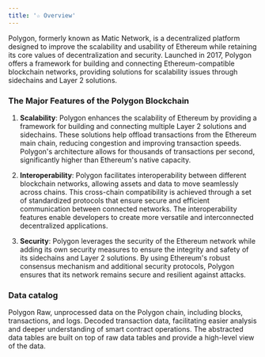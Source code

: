 ```yaml
---
title: '☆ Overview'
---
```


Polygon, formerly known as Matic Network, is a decentralized platform designed to improve the scalability and usability of Ethereum while retaining its core values of decentralization and security. Launched in 2017, Polygon offers a framework for building and connecting Ethereum-compatible blockchain networks, providing solutions for scalability issues through sidechains and Layer 2 solutions.
### The Major Features of the Polygon Blockchain

1. **Scalability**: Polygon enhances the scalability of Ethereum by providing a framework for building and connecting multiple Layer 2 solutions and sidechains. These solutions help offload transactions from the Ethereum main chain, reducing congestion and improving transaction speeds. Polygon's architecture allows for thousands of transactions per second, significantly higher than Ethereum's native capacity.

2. **Interoperability**: Polygon facilitates interoperability between different blockchain networks, allowing assets and data to move seamlessly across chains. This cross-chain compatibility is achieved through a set of standardized protocols that ensure secure and efficient communication between connected networks. The interoperability features enable developers to create more versatile and interconnected decentralized applications.

3. **Security**: Polygon leverages the security of the Ethereum network while adding its own security measures to ensure the integrity and safety of its sidechains and Layer 2 solutions. By using Ethereum's robust consensus mechanism and additional security protocols, Polygon ensures that its network remains secure and resilient against attacks.
### Data catalog

<CardGroup cols={3}>
    <Card title="Raw" icon="binary" href="./Raw/blocks">
        Polygon Raw, unprocessed data on the Polygon chain, including blocks, transactions, and logs.
    </Card>
    <Card title="decoded" icon="code" href="./Decoded/overview">
        Decoded transaction data, facilitating easier analysis and deeper understanding of smart contract operations.
    </Card>
    <Card title="Abstracted" icon="head-side-gear" href="./Abstracted/token_metas">
        The abstracted data tables are built on top of raw data tables and provide a high-level view of the data.
    </Card>
</CardGroup>